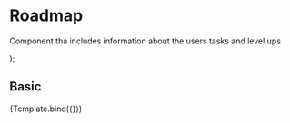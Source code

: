 
<Meta title="Components/Content/Roadmap" component={Roadmap} />

# Roadmap

Component tha includes information about the users tasks and level ups

<Props of={Roadmap} />

  <Roadmap
    taskDate={args.taskDate}
    taskName={args.taskName}
    level={args.level}
    status={args.status}
    style={args.style}
  />
);

## Basic

<Canvas>
  <Story
    name="Basic"
    args={{
      taskDate: '2023-03-30',
      taskName: 'Tasks name',
      level: 3,
      status: 'EN_CURSO',
      style: {
        dotHeight: 18,
        dotWidth: 18,
        dotColor: '#8394c4',
        lineColor: 'grey',
        lineHeight: 40,
      },
    }}
  >
    {Template.bind({})}
  </Story>
</Canvas>

<ArgsTable of={Roadmap} story="Basic" />
